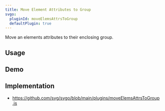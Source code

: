 ```yaml
---
title: Move Element Attributes to Group
svgo:
  pluginId: moveElemsAttrsToGroup
  defaultPlugin: true
---
```


Move an elements attributes to their enclosing group.

## Usage

<PluginUsage/>

## Demo

<PluginDemo/>

## Implementation

* https://github.com/svg/svgo/blob/main/plugins/moveElemsAttrsToGroup.js
